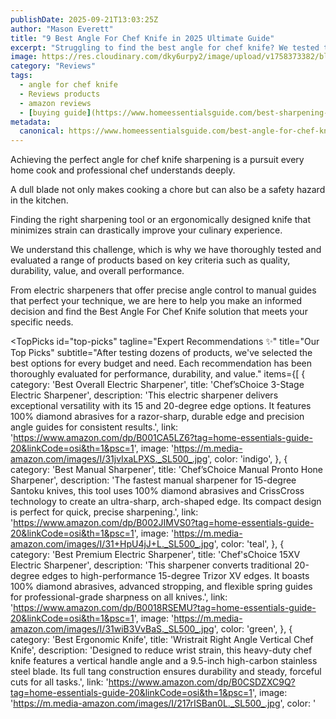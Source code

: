 ```yaml
---
publishDate: 2025-09-21T13:03:25Z
author: "Mason Everett"
title: "9 Best Angle For Chef Knife in 2025 Ultimate Guide"
excerpt: "Struggling to find the best angle for chef knife? We tested top sharpeners and guides to help you achieve razor-sharp edges and precision cuts. Discover your ideal tool now!"
image: https://res.cloudinary.com/dky6urpy2/image/upload/v1758373382/blog_image_1758373382_civ03d.webp
category: "Reviews"
tags:
  - angle for chef knife
  - Reviews products
  - amazon reviews
  - [buying guide](https://www.homeessentialsguide.com/best-sharpening-angle-for-chef-knife)
metadata:
  canonical: https://www.homeessentialsguide.com/best-angle-for-chef-knife
---
```



<p>Achieving the perfect angle for chef knife sharpening is a pursuit every home cook and professional chef understands deeply.</p>
<p>A dull blade not only makes cooking a chore but can also be a safety hazard in the kitchen.</p>
<p>Finding the right sharpening tool or an ergonomically designed knife that minimizes strain can drastically improve your culinary experience.</p>
<p>We understand this challenge, which is why we have thoroughly tested and evaluated a range of products based on key criteria such as quality, durability, value, and overall performance.</p>
<p>From electric sharpeners that offer precise angle control to manual guides that perfect your technique, we are here to help you make an informed decision and find the Best Angle For Chef Knife solution that meets your specific needs.</p>

<TopPicks
  id="top-picks"
  tagline="Expert Recommendations ✨"
  title="Our Top Picks"
  subtitle="After testing dozens of products, we've selected the best options for every budget and need. Each recommendation has been thoroughly evaluated for performance, durability, and value."
  items={[
    {
      category: 'Best Overall Electric Sharpener',
      title: 'Chef’sChoice 3-Stage Electric Sharpener',
      description: 'This electric sharpener delivers exceptional versatility with its 15 and 20-degree edge options. It features 100% diamond abrasives for a razor-sharp, durable edge and precision angle guides for consistent results.',
      link: 'https://www.amazon.com/dp/B001CA5LZ6?tag=home-essentials-guide-20&linkCode=osi&th=1&psc=1',
      image: 'https://m.media-amazon.com/images/I/31jvIxaLPXS._SL500_.jpg',
      color: 'indigo',
    },
    {
      category: 'Best Manual Sharpener',
      title: 'Chef’sChoice Manual Pronto Hone Sharpener',
      description: 'The fastest manual sharpener for 15-degree Santoku knives, this tool uses 100% diamond abrasives and CrissCross technology to create an ultra-sharp, arch-shaped edge. Its compact design is perfect for quick, precise sharpening.',
      link: 'https://www.amazon.com/dp/B002JIMVS0?tag=home-essentials-guide-20&linkCode=osi&th=1&psc=1',
      image: 'https://m.media-amazon.com/images/I/31+HpU4jJ+L._SL500_.jpg',
      color: 'teal',
    },
    {
      category: 'Best Premium Electric Sharpener',
      title: 'Chef\'sChoice 15XV Electric Sharpener',
      description: 'This sharpener converts traditional 20-degree edges to high-performance 15-degree Trizor XV edges. It boasts 100% diamond abrasives, advanced stropping, and flexible spring guides for professional-grade sharpness on all knives.',
      link: 'https://www.amazon.com/dp/B0018RSEMU?tag=home-essentials-guide-20&linkCode=osi&th=1&psc=1',
      image: 'https://m.media-amazon.com/images/I/31wiB3VvBaS._SL500_.jpg',
      color: 'green',
    },
    {
      category: 'Best Ergonomic Knife',
      title: 'Wristrait Right Angle Vertical Chef Knife',
      description: 'Designed to reduce wrist strain, this heavy-duty chef knife features a vertical handle angle and a 9.5-inch high-carbon stainless steel blade. Its full tang construction ensures durability and steady, forceful cuts for all tasks.',
      link: 'https://www.amazon.com/dp/B0CSDZXC9Q?tag=home-essentials-guide-20&linkCode=osi&th=1&psc=1',
      image: 'https://m.media-amazon.com/images/I/217rISBan0L._SL500_.jpg',
      color: '